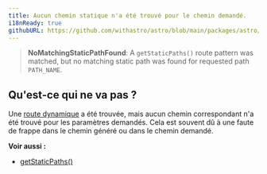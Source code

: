 ```yaml
---
title: Aucun chemin statique n'a été trouvé pour le chemin demandé.
i18nReady: true
githubURL: https://github.com/withastro/astro/blob/main/packages/astro/src/core/errors/errors-data.ts
---
```


> **NoMatchingStaticPathFound**: A `getStaticPaths()` route pattern was matched, but no matching static path was found for requested path `PATH_NAME`.

## Qu'est-ce qui ne va pas ?
Une [route dynamique](/fr/basics/routing/#routes-dynamiques) a été trouvée, mais aucun chemin correspondant n'a été trouvé pour les paramètres demandés. Cela est souvent dû à une faute de frappe dans le chemin généré ou dans le chemin demandé.

**Voir aussi :**
-  [getStaticPaths()](/fr/reference/api-reference/#getstaticpaths)


